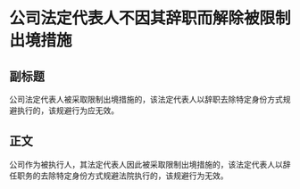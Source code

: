 # 公司法定代表人不因其辞职而解除被限制出境措施
## 副标题
公司法定代表人被采取限制出境措施的，该法定代表人以辞职去除特定身份方式规避执行的，该规避行为应无效。
## 正文
公司作为被执行人，其法定代表人因此被采取限制出境措施的，该法定代表人以辞任职务的去除特定身份方式规避法院执行的，该规避行为无效。